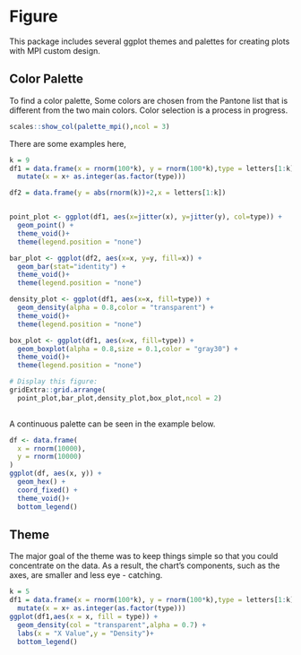 # Figure

This package includes several ggplot themes and palettes for creating plots with
MPI custom design.

## Color Palette

To find a color palette,  Some colors are chosen from the Pantone list that is different from the two main colors.  Color selection is a process in progress.

```r
scales::show_col(palette_mpi(),ncol = 3)
```

There are some examples here,

```r
k = 9
df1 = data.frame(x = rnorm(100*k), y = rnorm(100*k),type = letters[1:k]) %>% 
  mutate(x = x+ as.integer(as.factor(type)))

df2 = data.frame(y = abs(rnorm(k))+2,x = letters[1:k])


point_plot <- ggplot(df1, aes(x=jitter(x), y=jitter(y), col=type)) + 
  geom_point() + 
  theme_void()+
  theme(legend.position = "none")

bar_plot <- ggplot(df2, aes(x=x, y=y, fill=x)) + 
  geom_bar(stat="identity") + 
  theme_void()+
  theme(legend.position = "none")

density_plot <- ggplot(df1, aes(x=x, fill=type)) + 
  geom_density(alpha = 0.8,color = "transparent") +
  theme_void()+
  theme(legend.position = "none")

box_plot <- ggplot(df1, aes(x=x, fill=type)) + 
  geom_boxplot(alpha = 0.8,size = 0.1,color = "gray30") +
  theme_void()+
  theme(legend.position = "none")

# Display this figure:
gridExtra::grid.arrange(
  point_plot,bar_plot,density_plot,box_plot,ncol = 2)
                        
```

A continuous palette can be seen in the example below.  

```r
df <- data.frame(
  x = rnorm(10000),
  y = rnorm(10000)
)
ggplot(df, aes(x, y)) +
  geom_hex() +
  coord_fixed() +
  theme_void()+
  bottom_legend()
```

## Theme

The major goal of the theme was to keep things simple so that you could concentrate 
on the data. As a result, the chart's components, such as the axes, are smaller and less eye - catching.

```r
k = 5
df1 = data.frame(x = rnorm(100*k), y = rnorm(100*k),type = letters[1:k]) %>% 
  mutate(x = x+ as.integer(as.factor(type)))
ggplot(df1,aes(x = x, fill = type)) + 
  geom_density(col = "transparent",alpha = 0.7) + 
  labs(x = "X Value",y = "Density")+
  bottom_legend()
```
